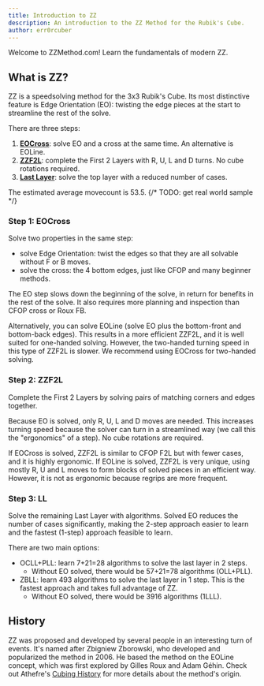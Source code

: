 ```yaml
---
title: Introduction to ZZ
description: An introduction to the ZZ Method for the Rubik's Cube.
author: err0rcuber
---
```


Welcome to ZZMethod.com! Learn the fundamentals of modern ZZ.

## What is ZZ?

ZZ is a speedsolving method for the 3x3 Rubik's Cube. Its most distinctive feature is Edge Orientation (EO): twisting the edge pieces at the start to streamline the rest of the solve.

There are three steps:

1. [**EOCross**](/tutorial/eocross): solve EO and a cross at the same time. An alternative is EOLine.
2. [**ZZF2L**](/tutorial/zzf2l): complete the First 2 Layers with R, U, L and D turns. No cube rotations required.
3. [**Last Layer**](/tutorial/ll): solve the top layer with a reduced number of cases.

The estimated average movecount is 53.5.
{/* TODO: get real world sample */}

### Step 1: EOCross

Solve two properties in the same step:

- solve Edge Orientation: twist the edges so that they are all solvable without F or B moves.
- solve the cross: the 4 bottom edges, just like CFOP and many beginner methods.

The EO step slows down the beginning of the solve, in return for benefits in the rest of the solve. It also requires more planning and inspection than CFOP cross or Roux FB.

Alternatively, you can solve EOLine (solve EO plus the bottom-front and bottom-back edges). This results in a more efficient ZZF2L, and it is well suited for one-handed solving. However, the two-handed turning speed in this type of ZZF2L is slower. We recommend using EOCross for two-handed solving.

### Step 2: ZZF2L

Complete the First 2 Layers by solving pairs of matching corners and edges together.

Because EO is solved, only R, U, L and D moves are needed. This increases turning speed because the solver can turn in a streamlined way (we call this the "ergonomics" of a step). No cube rotations are required.

If EOCross is solved, ZZF2L is similar to CFOP F2L but with fewer cases, and it is highly ergonomic. If EOLine is solved, ZZF2L is very unique, using mostly R, U and L moves to form blocks of solved pieces in an efficient way. However, it is not as ergonomic because regrips are more frequent.

### Step 3: LL

Solve the remaining Last Layer with algorithms. Solved EO reduces the number of cases significantly, making the 2-step approach easier to learn and the fastest (1-step) approach feasible to learn.

There are two main options:

- OCLL+PLL: learn 7+21=28 algorithms to solve the last layer in 2 steps.
  - Without EO solved, there would be 57+21=78 algorithms (OLL+PLL).
- ZBLL: learn 493 algorithms to solve the last layer in 1 step. This is the fastest approach and takes full advantage of ZZ.
  - Without EO solved, there would be 3916 algorithms (1LLL).

## History

ZZ was proposed and developed by several people in an interesting turn of events.
It's named after Zbigniew Zborowski, who developed and popularized the method in 2006.
He based the method on the EOLine concept, which was first explored by Gilles Roux and Adam Géhin.
Check out Athefre's [Cubing History](https://www.cubinghistory.com/3x3/Methods/Zz) for more details about the method's origin.

